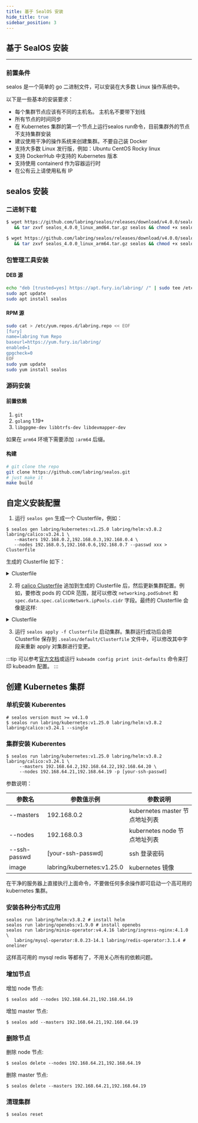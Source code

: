 ```yaml
---
title: 基于 SealOS 安装
hide_title: true
sidebar_position: 3
---
```


## 基于 SealOS 安装

--- 

### 前置条件

sealos 是一个简单的 go 二进制文件，可以安装在大多数 Linux 操作系统中。

以下是一些基本的安装要求：

- 每个集群节点应该有不同的主机名。 主机名不要带下划线
- 所有节点的时间同步
- 在 Kubernetes 集群的第一个节点上运行sealos run命令，目前集群外的节点不支持集群安装
- 建议使用干净的操作系统来创建集群。不要自己装 Docker
- 支持大多数 Linux 发行版，例如：Ubuntu CentOS Rocky linux
- 支持 DockerHub 中支持的 Kubernetes 版本
- 支持使用 containerd 作为容器运行时
- 在公有云上请使用私有 IP


## sealos 安装

### 二进制下载

<Tabs groupId="arch">
  <TabItem value="amd64" label="amd64" default>

```bash
$ wget https://github.com/labring/sealos/releases/download/v4.0.0/sealos_4.0.0_linux_amd64.tar.gz \
   && tar zxvf sealos_4.0.0_linux_amd64.tar.gz sealos && chmod +x sealos && mv sealos /usr/bin
```

  </TabItem>
  <TabItem value="arm64" label="arm64">

```bash
$ wget https://github.com/labring/sealos/releases/download/v4.0.0/sealos_4.0.0_linux_arm64.tar.gz \
   && tar zxvf sealos_4.0.0_linux_arm64.tar.gz sealos && chmod +x sealos && mv sealos /usr/bin
```

  </TabItem>
</Tabs>

### 包管理工具安装

#### DEB 源

```bash
echo "deb [trusted=yes] https://apt.fury.io/labring/ /" | sudo tee /etc/apt/sources.list.d/labring.list
sudo apt update
sudo apt install sealos
```

#### RPM 源

```bash
sudo cat > /etc/yum.repos.d/labring.repo << EOF
[fury]
name=labring Yum Repo
baseurl=https://yum.fury.io/labring/
enabled=1
gpgcheck=0
EOF
sudo yum update
sudo yum install sealos
```

### 源码安装

#### 前置依赖
1. `git`  
2. `golang` 1.19+  
3. `libgpgme-dev libbtrfs-dev libdevmapper-dev`

如果在 `arm64` 环境下需要添加 `:arm64` 后缀。

#### 构建

```bash
# git clone the repo
git clone https://github.com/labring/sealos.git
# just make it
make build
```

## 自定义安装配置

1. 运行 `sealos gen` 生成一个 Clusterfile，例如：

```shell
$ sealos gen labring/kubernetes:v1.25.0 labring/helm:v3.8.2 labring/calico:v3.24.1 \
   --masters 192.168.0.2,192.168.0.3,192.168.0.4 \
   --nodes 192.168.0.5,192.168.0.6,192.168.0.7 --passwd xxx > Clusterfile
```

生成的 Clusterfile 如下：

<details>
<summary>Clusterfile</summary>

```yaml
apiVersion: apps.sealos.io/v1beta1
kind: Cluster
metadata:
  creationTimestamp: null
  name: default
spec:
  hosts:
  - ips:
    - 192.168.0.2:22
    - 192.168.0.3:22
    - 192.168.0.4:22
    roles:
    - master
    - amd64
  - ips:
    - 192.168.0.5:22
    - 192.168.0.6:22
    - 192.168.0.7:22
    roles:
    - node
    - amd64
  image:
  - labring/kubernetes:v1.24.0
  - labring/calico:v3.24.1
  ssh:
    passwd: xxx
    pk: /root/.ssh/id_rsa
    port: 22
    user: root
status: {}
```

</details>

2. 将 [calico Clusterfile](https://github.com/labring/sealos/blob/main/applications/calico/Clusterfile) 追加到生成的 Clusterfile 后，然后更新集群配置。例如，要修改 pods 的 CIDR 范围，就可以修改 `networking.podSubnet` 和 `spec.data.spec.calicoNetwork.ipPools.cidr` 字段。最终的 Clusterfile 会像是这样:

<details>
<summary>Clusterfile</summary>

```yaml
apiVersion: apps.sealos.io/v1beta1
kind: Cluster
metadata:
  creationTimestamp: null
  name: default
spec:
  hosts:
    - ips:
        - 192.168.0.2:22
        - 192.168.0.3:22
        - 192.168.0.4:22
      roles:
        - master
        - amd64
    - ips:
        - 192.168.0.5:22
        - 192.168.0.6:22
        - 192.168.0.7:22
      roles:
        - node
        - amd64
  image:
    - labring/kubernetes:v1.25.0
    - labring/helm:v3.8.2
    - labring/calico:v3.24.1
  ssh:
    passwd: xxx
    pk: /root/.ssh/id_rsa
    port: 22
    user: root
status: {}
---
apiVersion: kubeadm.k8s.io/v1beta2
kind: ClusterConfiguration
networking:
  podSubnet: 10.160.0.0/12
---
apiVersion: apps.sealos.io/v1beta1
kind: Config
metadata:
  name: calico
spec:
  path: manifests/calico.yaml
  data: |
    apiVersion: operator.tigera.io/v1
    kind: Installation
    metadata:
      name: default
    spec:
      # Configures Calico networking.
      calicoNetwork:
        # Note: The ipPools section cannot be modified post-install.
        ipPools:
        - blockSize: 26
          # Note: Must be the same as podCIDR
          cidr: 10.160.0.0/12
          encapsulation: IPIP
          natOutgoing: Enabled
          nodeSelector: all()
        nodeAddressAutodetectionV4:
          interface: "eth.*|en.*"
```

</details>

3. 运行 `sealos apply -f Clusterfile` 启动集群。集群运行成功后会把 Clusterfile 保存到 `.sealos/default/Clusterfile` 文件中，可以修改其中字段来重新 apply 对集群进行变更。

:::tip
可以参考[官方文档](https://kubernetes.io/docs/reference/config-api/kubeadm-config.v1beta2/)或运行 `kubeadm config print init-defaults` 命令来打印 kubeadm 配置。
:::

## 创建 Kubernetes 集群

### 单机安装 Kuberentes

```shell
# sealos version must >= v4.1.0
$ sealos run labring/kubernetes:v1.25.0 labring/helm:v3.8.2 labring/calico:v3.24.1 --single
```

### 集群安装 Kuberentes

```shell
$ sealos run labring/kubernetes:v1.25.0 labring/helm:v3.8.2 labring/calico:v3.24.1 \
     --masters 192.168.64.2,192.168.64.22,192.168.64.20 \
     --nodes 192.168.64.21,192.168.64.19 -p [your-ssh-passwd]
```

参数说明：

| 参数名 | 参数值示例 | 参数说明 |
| --- | --- | --- |
| --masters |  192.168.0.2 | kubernetes master 节点地址列表 |
| --nodes | 192.168.0.3 | kubernetes node 节点地址列表 |
| --ssh-passwd | [your-ssh-passwd] | ssh 登录密码 |
|image | labring/kubernetes:v1.25.0 | kubernetes 镜像 |

在干净的服务器上直接执行上面命令，不要做任何多余操作即可启动一个高可用的 kubernetes 集群。

### 安装各种分布式应用

```shell
sealos run labring/helm:v3.8.2 # install helm
sealos run labring/openebs:v1.9.0 # install openebs
sealos run labring/minio-operator:v4.4.16 labring/ingress-nginx:4.1.0 \
   labring/mysql-operator:8.0.23-14.1 labring/redis-operator:3.1.4 # oneliner
```

这样高可用的 mysql redis 等都有了，不用关心所有的依赖问题。

### 增加节点

增加 node 节点:
```shell
$ sealos add --nodes 192.168.64.21,192.168.64.19 
```

增加 master 节点:
```shell
$ sealos add --masters 192.168.64.21,192.168.64.19 
```

### 删除节点

删除 node 节点:
```shell
$ sealos delete --nodes 192.168.64.21,192.168.64.19 
```

删除 master 节点:
```shell
$ sealos delete --masters 192.168.64.21,192.168.64.19  
```

### 清理集群

```shell
$ sealos reset
```